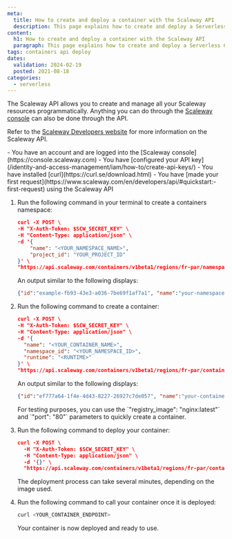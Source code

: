 ```yaml
---
meta:
  title: How to create and deploy a container with the Scaleway API
  description: This page explains how to create and deploy a Serverless Container with the Scaleway API
content:
  h1: How to create and deploy a container with the Scaleway API
  paragraph: This page explains how to create and deploy a Serverless Container with the Scaleway API
tags: containers api deploy
dates:
  validation: 2024-02-19
  posted: 2021-08-18
categories:
  - serverless
---
```


The Scaleway API allows you to create and manage all your Scaleway resources programmatically. Anything you can do through the [Scaleway console](https://www.console.scaleway.com)
can also be done through the API. 

Refer to the [Scaleway Developers website](https://www.scaleway.com/en/developers/api/) for more information on the Scaleway API.

<Macro id="requirements" >

<Message type="requirement">
  - You have an account and are logged into the [Scaleway console](https://console.scaleway.com)
  - You have [configured your API key](/identity-and-access-management/iam/how-to/create-api-keys/)
  - You have installed [curl](https://curl.se/download.html)
  - You have [made your first request](https://www.scaleway.com/en/developers/api/#quickstart:-first-request) using the Scaleway API
</Message>

1. Run the following command in your terminal to create a containers namespace:

    ```json
    curl -X POST \
    -H "X-Auth-Token: $SCW_SECRET_KEY" \
    -H "Content-Type: application/json" \
    -d '{
        "name": "<YOUR_NAMESPACE_NAME>",
        "project_id": "YOUR_PROJECT_ID"
    }' \
    "https://api.scaleway.com/containers/v1beta1/regions/fr-par/namespaces"
    ```

    An output similar to the following displays:

    ```json
    {"id":"example-fb93-43e3-a036-7be69f1af7a1", "name":"your-namespace-name", "environment_variables":{}, "organization_id":"example-776f-4f65-a41e-6c5fc58b4076", "project_id":"example-c162-43f7-bb3e-1182e6f12342", "status":"pending", "registry_namespace_id":"", "error_message":null, "registry_endpoint":"", "description":"", "secret_environment_variables":[], "region":"fr-par"}%  
    ```

2. Run the following command to create a container:

    ```json
    curl -X POST \
    -H "X-Auth-Token: $SCW_SECRET_KEY" \
    -H "Content-Type: application/json" \
    -d '{
      "name": "<YOUR_CONTAINER_NAME>",
      "namespace_id": "<YOUR_NAMESPACE_ID>",
      "runtime": "<RUNTIME>"
    }' \
    "https://api.scaleway.com/containers/v1beta1/regions/fr-par/containers"
    ```

    An output similar to the following displays:

    ```json
    {"id":"ef777a64-1f4e-4d43-8227-26927c7de057", "name":"your-container-name", "namespace_id":"example-fb93-43e3-a036-7be69f1af7a1", "status":"created", "environment_variables":{}, "min_scale":0, "max_scale":5, "runtime":"python310", "memory_limit":256, "cpu_limit":140, "timeout":"300s", "handler":"handler.handle", "error_message":null, "privacy":"public", "description":"", "domain_name":"namespaceg04rnwx-container-example.containers.cnt.fr-par.scw.cloud", "secret_environment_variables":[], "http_option":"enabled", "runtime_message":"", "build_message":null, "region":"fr-par"}% 
    ```

    <Message type="note">
      For testing purposes, you can use the `"registry_image": "nginx:latest"` and `"port": "80"` parameters to quickly create a container.
    </Message>

3. Run the following command to deploy your container:

    ```json
    curl -X POST \
      -H "X-Auth-Token: $SCW_SECRET_KEY" \
      -H "Content-Type: application/json" \
      -d '{}' \
      "https://api.scaleway.com/containers/v1beta1/regions/fr-par/containers/<YOUR_CONTAINER_ID>/deploy"
    ```
    The deployment process can take several minutes, depending on the image used.
4. Run the following command to call your container once it is deployed:

    ```bash
    curl <YOUR_CONTAINER_ENDPOINT>
    ```

    Your container is now deployed and ready to use.